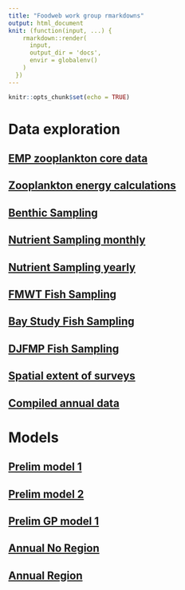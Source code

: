```yaml
---
title: "Foodweb work group rmarkdowns"
output: html_document
knit: (function(input, ...) {
    rmarkdown::render(
      input,
      output_dir = 'docs',
      envir = globalenv()
    )
  })
---
```


```r
knitr::opts_chunk$set(echo = TRUE)
```

# Data exploration

## [EMP zooplankton core data](zoop.html)
## [Zooplankton energy calculations](zoop_energy_calc.html)
## [Benthic Sampling](benthic_new.html)
## [Nutrient Sampling monthly](nutrient_data_monthly.html)
## [Nutrient Sampling yearly](nutrient_data_yearly.html)
## [FMWT Fish Sampling](fish_FMWT.html)
## [Bay Study Fish Sampling](fish_BayStudy.html)
## [DJFMP Fish Sampling](fish_DJFMP.html)
## [Spatial extent of surveys](Survey_extents.html)
## [Compiled annual data](annual_data_compiler.html)

# Models

## [Prelim model 1](Model1.html)
## [Prelim model 2](Model2.html)
## [Prelim GP model 1](GPModel1.html)

## [Annual No Region](docs/Model_annual_regions.html)
## [Annual Region](docs/Model_annual_noregions.html)

